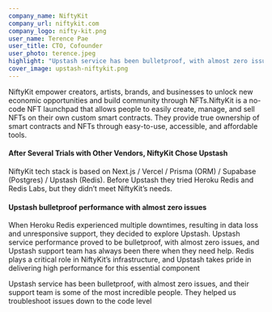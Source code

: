 ```yaml
---
company_name: NiftyKit
company_url: niftykit.com
company_logo: nifty-kit.png
user_name: Terence Pae
user_title: CTO, Cofounder
user_photo: terence.jpeg
highlight: "Upstash service has been bulletproof, with almost zero issues, and their support team is some of the most incredible people. They helped us troubleshoot issues down to the code level "
cover_image: upstash-niftykit.png
---
```



NiftyKit empower creators, artists, brands, and businesses to unlock new economic opportunities and build community through NFTs.NiftyKit is a no-code NFT launchpad that allows people to easily create, manage, and sell NFTs on their own custom smart contracts. They provide true ownership of smart contracts and NFTs through easy-to-use, accessible, and affordable tools.

#### After Several Trials with Other Vendors, NiftyKit Chose Upstash

NiftyKit tech stack is based on Next.js / Vercel / Prisma (ORM) / Supabase (Postgres) / Upstash (Redis). Before Upstash they tried Heroku Redis and Redis Labs, but they didn’t meet NiftyKit’s needs.

#### Upstash bulletproof performance with almost zero issues

When Heroku Redis experienced multiple downtimes, resulting in data loss and unresponsive support, they decided to explore Upstash. Upstash service performance proved to be bulletproof, with almost zero issues, and Upstash support team has always been there when they need help. Redis plays a critical role in NiftyKit’s infrastructure, and Upstash takes pride in delivering high performance for this essential component

<Highlight name="Terence Pae" title="CTO, Cofounder" photo="terence.jpeg">
Upstash service has been bulletproof, with almost zero issues, and their support team is some of the most incredible people. They helped us troubleshoot issues down to the code level 
</Highlight>